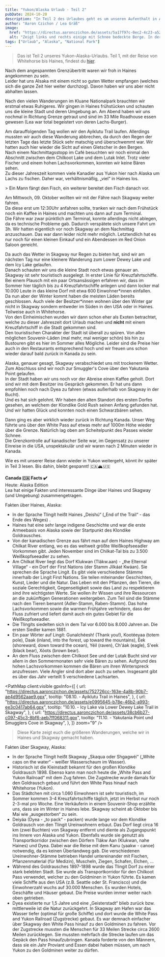 ```yaml
---
title: "Yukon/Alaska Urlaub - Teil 2"
pubDate: 2024-10-20
description: "In Teil 2 des Urlaubes geht es um unseren Aufenthalt in Alaska, genauer gesagt in Haines und Skagway."
author: "Aaron Czichon / Lea Gräß"
image:
  href: "https://directus.aaronczichon.de/assets/5a17f97c-0ec2-4c23-a52f-6e2a83a8fb32.jpeg?quality=70&width=1600"
  alt: "Zeigt links und rechts einige mit Schnee bedeckte Berge. In der Mitte ist ein kleiner Fluss. Es ist bewölkt."
tags: ["Urlaub", "Alaska", "National Park"]
---
```



> Das ist Teil 2 unseres Yukon-Alaska-Urlaubs. Teil 1, mit der Reise von Whitehorse bis Haines, findest du [hier](https://canada.aaronczichon.de/blog/43-yukon-alaska-part1/).

Nach dem angespannten Grenzübertritt waren wir froh in Haines angekommen zu sein.  
Leider hat uns Alsaka mit einem nicht so guten Wetter empfangen (welches sich die ganze Zeit hier weiter durchzog). Davon haben wir uns aber nicht abhalten lassen.

Nach den vielen Wanderungen im Kluane Nationalpark brauchten wir erstmal etwas Ruhigeres. Wir gingen in Haines frühstücken und schauten uns die kleine Stadt und deren Umgebung an. Am Abend haben wir uns nochmal in Richtung Grenze getraut und sind im 33 Mile Roadhouse essen gewesen (Lea war total begeistert von deren Lachs-Burger).

<DirectusImage assetId="505eeda1-28ca-49ff-88ca-70ae9fcfb8ef.jpeg" />

Am darauffolgenden Tag wollen wir den Ayiklutu Trail laufen. Allerdings mussten wir auch diese Wanderung abbrechen, da durch den Regen der letzten Tage das letzte Stück sehr matschig und überschwemmt war. Wir hatten auch hier wieder die Sicht auf einen Gletscher in den Bergen.  
Nach einem Nachmittagsstopp im Café besuchten wir noch einmal den Abschnitt zwischen dem Chilkoot Lake und dem Lutak Inlet. Trotz vieler Fischer und einem hohen Lachsvorkommen, konnten wir keine Bären sehen.  
Zu dieser Jahreszeit kommen viele Kanadier aus Yukon hier nach Alaska um Lachs zu fischen. Daher war, verhältnismäßig, „viel“ in Haines los.

<DirectusImage assetId="d5bfab4a-e467-4eaa-b0ba-1acbb8ced08e.jpeg" />
> Ein Mann fängt den Fisch, ein weiterer bereitet den Fisch danach vor.

Am Mittwoch, 09. Oktober wollten wir mit der Fähre nach Skagway weiter fahren.  
Da diese erst um 12:30Uhr anfahren sollte, tranken wir nach dem Frühstück noch ein Kaffee in Haines und machten uns dann auf zum Terminal.  
Die Fähre war zwar pünktlich am Terminal, konnte allerdings nicht ablegen, da es technische Probleme gab. Dadurch verspätete sich unsere Fahrt um 3h. Wir hatten eigentlich vor noch Skagway an dem Nachmittag anzuschauen. Das war dann leider nicht mehr möglich. Letztendlich hat es nur noch für einen kleinen Einkauf und ein Abendessen im Red Onion Saloon gereicht.

<DirectusImage assetId="d85733b2-63d2-4d43-bfd0-bd93488cf17d.jpeg" />

Da auch das Wetter in Skagway nur Regen zu bieten hat, sind wir am nächsten Tag nur eine kleinere Wanderung zum Lower Dewey Lake und dem Icy Lake gelaufen.  
Danach schauten wir uns die kleine Stadt noch etwas genauer an.  
Skagway ist sehr touristisch ausgelegt. In erster Linie für Kreuzfahrtschiffe. Bei einem Plausch mit ein paar Ortsansässigen erfahren wir, dass im Sommer hier täglich bis zu 4 Kreuzfahrtschiffe anlegen und dann locker mal 10.000 Leute in das kleine Dorf mit etwa 600 Einwohner\*innen einfallen.  
Da nun aber der Winter kommt haben die meisten Läden bereits geschlossen. Auch viele der Besitzer*innen wohnen über den Winter gar nicht in Skagway sondern entweder im Süden in den USA oder in Haines. Teilweise auch in Whitehorse.  
Von den Einheimischen wurden wir dann schon eher als Exoten betrachtet, welche zu dieser Jahreszeit dort Urlaub machen und **nicht** mit einem Kreuzfahrtschiff in die Stadt gekommen sind.  
Den touristischen Charakter der Stadt ist überall zu spüren. Von allen möglichen Souvenir-Läden (mal mehr, mal weniger schön) bis hin zu Bustouren gibt es hier im Sommer alles Mögliche. Leider sind die Preise hier auch in den Restaurants entsprechend hoch und wir freuen uns schon wieder darauf bald zurück in Kanada zu sein.

Alaska, genauer gesagt, Skagway verabschiedet uns mit trockenem Wetter. Zum Abschluss sind wir noch zur Smuggler's Cove über den Yakutania Point gelaufen.  
In der Stadt haben wir uns noch vor der Abreise einen Kaffee geholt. Dort sind wir mit dem Besitzer ins Gespräch gekommen. Er hat uns dann empfohlen noch nach Dyea zu fahren (etwas außerhalb von Skagway in der Bucht).  
Und es hat sich gelohnt. Wir haben den alten Standort des ersten Dorfes gesehen, an welchem der Klondike Gold Rush seinen Anfang gefunden hat.  
Und wir hatten Glück und konnten noch einen Schwarzbären sehen.

<DirectusGallery folderName="44 Yukon Alaska Part 2" />

Dann ging es aber wirklich wieder zurück in Richtung Kanada. Unser Weg führte uns über den White Pass auf etwas mehr auf 1000m Höhe wieder über die Grenze. Natürlich lag oben am Scheitelpunkt des Passes wieder Schnee.  
Die Grenzkontrolle auf kanadischer Seite war, im Gegensatz zu unserer Einreise in die USA, unspektakulär und wir waren nach 2 Minuten wieder in Kanada.

Wie es mit unserer Reise dann wieder in Yukon weitergeht, könnt ihr später in Teil 3 lesen. Bis dahin, bleibt gespannt! 🇨🇦🏔️🇺🇸

**Canada 🇨🇦 Facts ✔️**  
Heute: Alaska Edition  
Lea hat einige Fakten und interessante Dinge über Haines und Skagway (und Umgebung) zusammengetragen.

Fakten über Haines, Alaska:    
-	In der Sprache Tlingít heißt Haines „Deishú“ („End of the Trail“ - das Ende des Weges)  . 
-	Haines hat eine sehr lange indigene Geschichte und  war die erste Armeebasis von Alaska sowie der Startpunkt des Klondike Goldrausches.      
-	Von der kanadischen Grenze aus fährt man auf dem Haines Highway am Chilkat River entlang, wo es das weltweit größte Weißkopfseeadler Vorkommen gibt. Jeden November sind im Chilkat-Tal bis zu 3.500 Weißkopfseeadler zu sehen.   
-	Am Chilkat River liegt das Dorf Klukwan (Tlákw.aan) - „the Elternal Village“ - ein Dorf der First Nations (der Stamm Jilkáat Kwáan). Sie sprechen die Sprache Lingít. Es gibt viele verschiedene Stämme innerhalb der Lingít First Nations. Sie teilen miteinander Geschichten, Kunst, Lieder und die Natur. Das Leben mit den Pflanzen, den Tieren, die soziale Gerechtigkeit, Gegenseitigkeit sowie das Land zu respektieren sind ihre wichtigsten Werte. Sie wollen ihr Wissen und ihre Ressourcen an die zukünftigen Generationen weitergeben. Zum Teil sind die Stämme nach den Tieren benannt (Adler-Stamm, Raben-Stamm). Das hohe Lachsvorkommen sowie die warmen Frühjahre verhindern, dass der Fluss zufriert und liefert damit auch ein gutes Gebiet für die Weißkopfseeadler.   
-	Die Tlingíts siedelten sich in dem Tal vor 6.000 bis 8.000 Jahren an. Die ersten Siedler kamen 1881.   
-	Ein paar Wörter auf Lingít: Gunalchéesh! (Thank you!), Kootéeyaa (totem pole), Daak (inland, into the forest, up toward the mountains), Éek (shoreward, down toward the ocean), Yéil (raven), Ch'áak (eagle), S'eek (black bear), Xóots (brown bear).   
-	An dem Fluss zwischen dem Chilkoot See und der Lutak Bucht sind vor allem in den Sommermonaten sehr viele Bären zu sehen. Aufgrund des hohen Lachsvorkommen kommen die Bären um ihren Winterspreck anzufressen. Viele Angler sind dort aber auch zu sehen. Insgesamt gibt es über das Jahr verteilt 5 verschiedene Lachsarten.    

<PathMap
  client:visible
  gpxInfo={[
    {
      url: "https://directus.aaronczichon.de/assets/752726cc-163e-4a8b-90b7-ae4d9562aae9.gpx",
      tooltip:
        "08.10. - Ayiklutu Trail in Haines",
    },
    {
      url: "https://directus.aaronczichon.de/assets/e0995645-b78e-46b2-a993-ee3c0417ab64.gpx",
      tooltip:
        "10.10. - Icy Lake via Lower Dewey Lake Trail in Skagway",
    },
    {
      url: "https://directus.aaronczichon.de/assets/38cb6b27-c097-45c3-8bf6-aeb7ff068311.gpx",
      tooltip:
        "11.10. - Yakutania Point und Smugglers Cove in Skagway",
    },
  ]}
  zoom="9"
/>
> Diese Karte zeigt euch die größeren Wanderungen, welche wir in Haines und Skagway gemacht haben.

Fakten über Skagway, Alaska:    
-	In der Sprache Tlingít heißt Skagway „Skaqua oder Shgagwéi“ („White caps on the water“ - weißer Wasserschaum im Wasser).   
-	Historisch ist die Kleinstadt bekannt für den großen Klondike Goldrausch 1898. Ebenso kann man noch heute die „White Pass and Yukon Railroad“ mit dem Zug fahren. Die Zugstrecke wurde damals für den Goldrausch gebaut und führt den White Pass hinauf nach Whitehorse (Yukon).   
-	Das Städtchen mit circa 1.060 Einwohnern ist sehr touristisch, im Sommer kommen 3-4 Kreuzfahrtschiffe täglich, jetzt im Herbst nur noch 2-3-mal pro Woche. Eine Verkäuferin in einem Souvenir-Shop erzählte uns, dass sie im Winter in Haines lebe. Skagway scheint ab Oktober bis Mai wie „ausgestorben“ zu sein.   
-	Deiyáa (Dyea - „to pack“ - packen) wurde lange vor dem Klondike Goldrausch von den Tlingit Ureinwohnern erbaut. Das Dorf liegt circa 16 km (zwei Buchten) von Skagway entfernt und diente als Zugangspunkt ins Innere von Alaska und Yukon. Ebenfalls wurde sie genutzt als Transportkorridor zwischen den Dörfern Tlákw Aan (Klukwan, nahe Haines) und Dyea. Dabei war die Reise mit dem Kanu (yaakw - canoe) notwendig, da es keinen Überlandweg gab. Die verschiedenen Ureinwohner-Stämme betrieben Handel untereinander mit Fischen, Pflanzenmaterial (für Medizin), Muscheln, Ziegen, Schafen, Elchen, …    
-	Während des Goldrausches 1897-1898 wurde das Tlingit Dorf zu einer stark belebten Stadt. Sie wurde als Transportkorridor für den Chilkoot Pass verwendet, welcher zu den Goldminen in Yukon führte. Es kamen viele Schiffe aus den USA (z.B. Seattle oder St. Francisco) und die Einwohnerzahl wuchs auf 30.000 Menschen. Es wurden Hotels, Geschäfte und Häuser gebaut. Die Preise wurden immer weiter nach oben getrieben.    
-	Dyea existierte nur 1,5 Jahre und eine „Geisterstadt“ blieb zurück bzw. mittlerweile ist die Natur zurückgehrt. In Skagway am Hafen war das Wasser tiefer (optimal für große Schiffe) und dort wurde die White Pass and Yukon Railroad (Zugstrecke) gebaut. Es war demnach einfacher über Skagway den White Pass hinauf zu den Goldminen zu fahren. Vor der Zugstrecke mussten die Menschen für 33 Meilen Strecke circa 2600 Meilen zurücklegen. Sie mussten mehrfach die Strecke laufen um das Gepäck den Pass hinaufzubringen. Kanada forderte von den Männern, dass sie ein Jahr Proviant und Essen dabei haben müssen, um nach Yukon zu den Goldminen weiter zu dürfen.   
